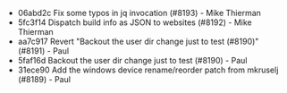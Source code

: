 - 06abd2c Fix some typos in jq invocation (#8193) - Mike Thierman
- 5fc3f14 Dispatch build info as JSON to websites (#8192) - Mike Thierman
- aa7c917 Revert "Backout the user dir change just to test (#8190)" (#8191) - Paul
- 5faf16d Backout the user dir change just to test (#8190) - Paul
- 31ece90 Add the windows device rename/reorder patch from mkruselj (#8189) - Paul